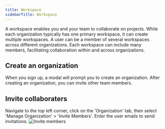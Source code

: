 ```yaml
---
title: Workspace
sidebarTitle: Workspace
---
```


A workspace enables you and your team to collaborate on projects. While each organization typically has one primary workspace, it can create multiple workspaces. A user can be a member of several workspaces across different organizations. Each workspace can include many members, facilitating collaboration within and across organizations.

## Create an organization

When you sign up, a modal will prompt you to create an organization. After creating an organization, you can invite other team members.

## Invite collaboraters

Navigate to the top left corner, click on the 'Organization' tab, then select 'Manage Organization' > 'Invite Members'. Enter the user emails to send invitations.
![Invite members](/images/invite_members.gif)
